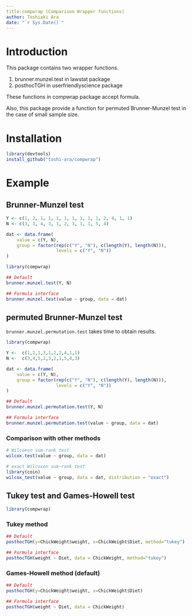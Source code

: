 ```yaml
---
title:compwrap (Comparison Wrapper functions)
author: Toshiaki Ara
date: "`r Sys.Date()`"
---
```


# Introduction

This package contains two wrapper functions.

1. brunner.munzel.test in lawstat package
2. posthocTGH in userfriendlyscience package

These functions in compwrap package accept formula.

Also, this package provide a function for
 permuted Brunner-Munzel test
 in the case of small sample size.

# Installation

```r
library(devtools)
install_github("toshi-ara/compwrap")
```

# Example
## Brunner-Munzel test
```r
Y <- c(1, 2, 1, 1, 1, 1, 1, 1, 1, 1, 2, 4, 1, 1)
N <- c(3, 3, 4, 3, 1, 2, 3, 1, 1, 5, 4)

dat <- data.frame(
    value = c(Y, N),
    group = factor(rep(c("Y", "N"), c(length(Y), length(N))),
                   levels = c("Y", "N"))
)

library(compwrap)

## Default
brunner.munzel.test(Y, N)

## Formula interface
brunner.munzel.test(value ~ group, data = dat)
```

## permuted Brunner-Munzel test

`brunner.munzel.permutation.test` takes time to obtain results.

```r
library(compwrap)

Y <-  c(1,2,1,3,1,2,2,4,1,1)
N <-  c(3,4,5,2,3,2,1,5,4,3)

dat <- data.frame(
    value = c(Y, N),
    group = factor(rep(c("Y", "N"), c(length(Y), length(N))),
                   levels = c("Y", "N"))
)

## Default
brunner.munzel.permutation.test(Y, N)

## Formula interface
brunner.munzel.permutation.test(value ~ group, data = dat)
```

### Comparison with other methods

```r
# Wilcoxon sum-rank test
wilcox.test(value ~ group, data = dat)

# exact Wilcoxon sum-rank test
library(coin)
wilcox_test(value ~ group, data = dat, distribution = "exact")
```

## Tukey test and Games-Howell test

```r
library(compwrap)
```

### Tukey method

```r
## Default
posthocTGH(y=ChickWeight$weight, x=ChickWeight$Diet, method="tukey")

## Formula interface
posthocTGH(weight ~ Diet, data = ChickWeight, method="tukey")
```

### Games-Howell method (default)

```r
## Default
posthocTGH(y=ChickWeight$weight, x=ChickWeight$Diet)

## Formula interface
posthocTGH(weight ~ Diet, data = ChickWeight)
```

